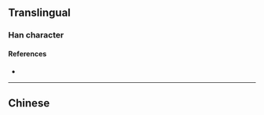 {{also|嘸}}
{{character info/new}}
==Translingual==

===Han character===
{{Han char|rn=30|rad=口|as=04|sn=7|four=|canj=RMKU|ids=⿰口无}}

====References====
* {{Han ref|kx=0181.191|hdz=10585.060|uh=5452|ud=21586}}

----

==Chinese==
{{zh-see|嘸}}